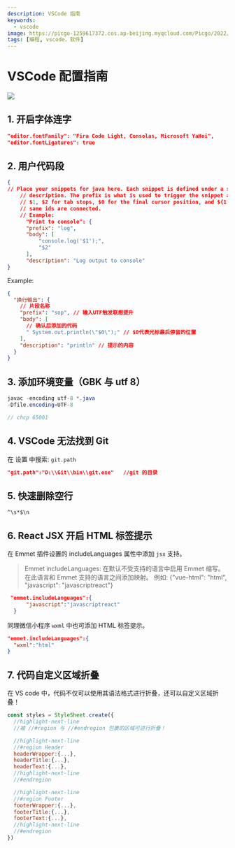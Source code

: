 ```yaml
---
description: VSCode 指南
keywords:
  - vscode
image: https://picgo-1259617372.cos.ap-beijing.myqcloud.com/Picgo/2022/01/19-11-28-23-404Lab.jpeg
tags: [编程, vscode，软件]
---
```



# VSCode 配置指南

<img
  class="Badges"
  src="https://picgo-1259617372.cos.ap-beijing.myqcloud.com/logo_chen_%E7%B4%AB%E8%89%B2.svg"
/>

## 1. 开启字体连字

```json
"editor.fontFamily": "Fira Code Light, Consolas, Microsoft YaHei",
"editor.fontLigatures": true
```

## 2. 用户代码段

```json
{
// Place your snippets for java here. Each snippet is defined under a snippet name and has a prefix, body and
    // description. The prefix is what is used to trigger the snippet and the body will be expanded and inserted. Possible variables are:
    // $1, $2 for tab stops, $0 for the final cursor position, and ${1:label}, ${2:another} for placeholders. Placeholders with the
    // same ids are connected.
    // Example:
      "Print to console": {
      "prefix": "log",
      "body": [
          "console.log('$1');",
          "$2"
      ],
      "description": "Log output to console"
}
```

Example:

```json
{
  "换行输出": {
    // 片段名称
    "prefix": "sop", // 输入UTF触发联想提升
    "body": [
      // 确认后添加的代码
      " System.out.println(\"$0\");" // $0代表光标最后停留的位置
    ],
    "description": "println" // 提示的内容
  }
}
```

## 3. 添加环境变量（GBK 与 utf 8）

```java
javac -encoding utf-8 *.java
-Dfile.encoding=UTF-8

// chcp 65001
```

## 4. VSCode 无法找到 Git

在 设置 中搜索: `git.path`

```json
"git.path":"D:\\Git\\bin\\git.exe"   //git 的目录
```

## 5. 快速删除空行

```
^\s*$\n
```

## 6. React JSX 开启 HTML 标签提示

在 Emmet 插件设置的 includeLanguages 属性中添加 `jsx` 支持。

> Emmet includeLanguages: 在默认不受支持的语言中启用 Emmet 缩写。在此语言和 Emmet 支持的语言之间添加映射。
> 例如: {"vue-html": "html", "javascript": "javascriptreact"}

```json
 "emmet.includeLanguages":{
      "javascript":"javascriptreact"
  }
```

同理微信小程序 `wxml` 中也可添加 HTML 标签提示。

```json
"emmet.includeLanguages":{
  "wxml":"html"
}
```

## 7. 代码自定义区域折叠

在 VS code 中，代码不仅可以使用其语法格式进行折叠，还可以<Highlight color="#25c2a0">自定义区域折叠！</Highlight>

```jsx title=" React: ./index.js"
const styles = StyleSheet.create({
  //highlight-next-line
  //被 //#region 与 //#endregion 包裹的区域可进行折叠！

  //highlight-next-line
  //#region Header
  headerWrapper:{...},
  headerTitle:{...},
  headerText:{...},
  //highlight-next-line
  //#endregion

  //highlight-next-line
  //#region Footer
  footerWrapper:{...},
  footerTitle:{...},
  footerText:{...},
  //highlight-next-line
  //#endregion
})
```
